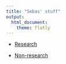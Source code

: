 ```yaml
---
title: "Sebas' stuff"
output:
  html_document:
    theme: flatly
---
```


- [Research](research.html)
   
- [Non-research](non_research.html)

